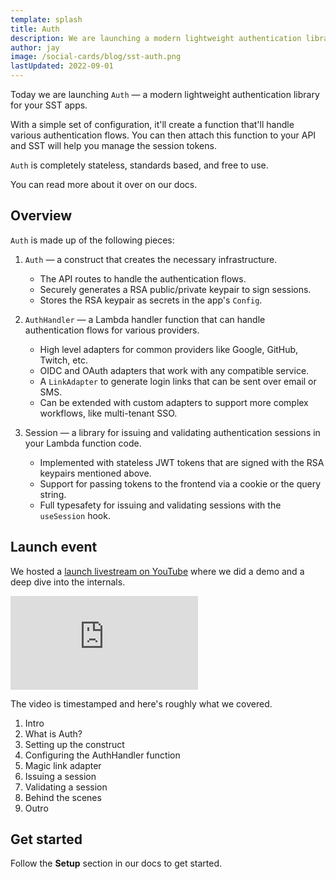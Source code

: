 ```yaml
---
template: splash
title: Auth
description: We are launching a modern lightweight authentication library for your SST apps.
author: jay
image: /social-cards/blog/sst-auth.png
lastUpdated: 2022-09-01
---
```


Today we are launching `Auth` — a modern lightweight authentication library for your SST apps.

With a simple set of configuration, it'll create a function that'll handle various authentication flows. You can then attach this function to your API and SST will help you manage the session tokens.

`Auth` is completely stateless, standards based, and free to use.

You can read more about it over on our docs.

## Overview

`Auth` is made up of the following pieces:

1. `Auth` — a construct that creates the necessary infrastructure.

   - The API routes to handle the authentication flows.
   - Securely generates a RSA public/private keypair to sign sessions.
   - Stores the RSA keypair as secrets in the app's `Config`.

2. `AuthHandler` — a Lambda handler function that can handle authentication flows for various providers.

   - High level adapters for common providers like Google, GitHub, Twitch, etc.
   - OIDC and OAuth adapters that work with any compatible service.
   - A `LinkAdapter` to generate login links that can be sent over email or SMS.
   - Can be extended with custom adapters to support more complex workflows, like multi-tenant SSO.

3. Session — a library for issuing and validating authentication sessions in your Lambda function code.

   - Implemented with stateless JWT tokens that are signed with the RSA keypairs mentioned above.
   - Support for passing tokens to the frontend via a cookie or the query string.
   - Full typesafety for issuing and validating sessions with the `useSession` hook.

## Launch event

We hosted a [launch livestream on YouTube](https://www.youtube.com/watch?v=cO9Chk6sUW4) where we did a demo and a deep dive into the internals.

<div class="youtube-container">
  <iframe src="https://www.youtube-nocookie.com/embed/cO9Chk6sUW4" frameborder="0" allow="accelerometer; autoplay; clipboard-write; encrypted-media; gyroscope; picture-in-picture" allowfullscreen></iframe>
</div>

The video is timestamped and here's roughly what we covered.

1. Intro
2. What is Auth?
3. Setting up the construct
4. Configuring the AuthHandler function
5. Magic link adapter
6. Issuing a session
7. Validating a session
8. Behind the scenes
9. Outro

## Get started

Follow the **Setup** section in our docs to get started.
